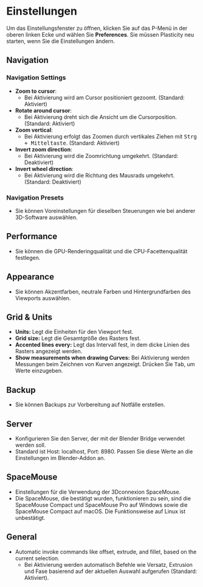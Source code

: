 # Einstellungen

Um das Einstellungsfenster zu öffnen, klicken Sie auf das P-Menü in der oberen linken Ecke und wählen Sie **Preferences**.
Sie müssen Plasticity neu starten, wenn Sie die Einstellungen ändern.

## Navigation

### Navigation Settings

- **Zoom to cursor**:
    - Bei Aktivierung wird am Cursor positioniert gezoomt. (Standard: Aktiviert)
- **Rotate around cursor**:
    - Bei Aktivierung dreht sich die Ansicht um die Cursorposition. (Standard: Aktiviert)
- **Zoom vertical**:
    - Bei Aktivierung erfolgt das Zoomen durch vertikales Ziehen mit <kbd>Strg + Mitteltaste</kbd>. (Standard: Aktiviert)
- **Invert zoom direction**:
    - Bei Aktivierung wird die Zoomrichtung umgekehrt. (Standard: Deaktiviert)
- **Invert wheel direction**:
    - Bei Aktivierung wird die Richtung des Mausrads umgekehrt. (Standard: Deaktiviert)

### Navigation Presets

- Sie können Voreinstellungen für dieselben Steuerungen wie bei anderer 3D-Software auswählen.

## Performance

- Sie können die GPU-Renderingqualität und die CPU-Facettenqualität festlegen.

## Appearance

- Sie können Akzentfarben, neutrale Farben und Hintergrundfarben des Viewports auswählen.

## Grid & Units

- **Units:** Legt die Einheiten für den Viewport fest.
- **Grid size:** Legt die Gesamtgröße des Rasters fest.
- **Accented lines every:** Legt das Intervall fest, in dem dicke Linien des Rasters angezeigt werden.
- **Show measurements when drawing Curves:** Bei Aktivierung werden Messungen beim Zeichnen von Kurven angezeigt. Drücken Sie <kbd>Tab</kbd>, um Werte einzugeben.

## Backup

- Sie können Backups zur Vorbereitung auf Notfälle erstellen.

## Server

- Konfigurieren Sie den Server, der mit der Blender Bridge verwendet werden soll.
- Standard ist Host: localhost, Port: 8980. Passen Sie diese Werte an die Einstellungen im Blender-Addon an.

## SpaceMouse

- Einstellungen für die Verwendung der 3Dconnexion SpaceMouse.
- Die SpaceMouse, die bestätigt wurden, funktionieren zu sein, sind die SpaceMouse Compact und SpaceMouse Pro auf Windows sowie die SpaceMouse Compact auf macOS. Die Funktionsweise auf Linux ist unbestätigt.

## General

- Automatic invoke commands like offset, extrude, and fillet, based on the current selection.
    - Bei Aktivierung werden automatisch Befehle wie Versatz, Extrusion und Fase basierend auf der aktuellen Auswahl aufgerufen (Standard: Aktiviert).
